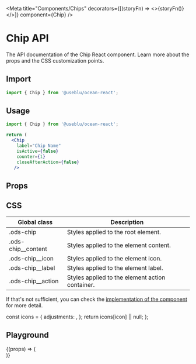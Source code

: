 
<Meta
  title="Components/Chips"
  decorators={[(storyFn) => <>{storyFn()}</>]}
  component={Chip}
/>

# Chip API

The API documentation of the Chip React component. Learn more about the props and the CSS customization points.

## Import

```javascript
import { Chip } from '@useblu/ocean-react';
```

## Usage

```jsx
import { Chip } from '@useblu/ocean-react';

return (
  <Chip
    label="Chip Name"
    isActive={false}
    counter={1}
    closeAfterAction={false}
   />
```

## Props

<ArgsTable of="." />

## CSS

| Global class         | Description                                     |
| -------------------- | ----------------------------------------------- |
| .ods-chip            | Styles applied to the root element.             |
| .ods-chip\_\_content | Styles applied to the element content.          |
| .ods-chip\_\_icon    | Styles applied to the element icon.             |
| .ods-chip\_\_label   | Styles applied to the element label.            |
| .ods-chip\_\_action  | Styles applied to the element action container. |

If that's not sufficient, you can check the [implementation of the component](https://github.com/ocean-ds/ocean-web/blob/master/packages/ocean-react/src/Chips/BasicChip.tsx) for more detail.

  const icons = {
    adjustments: <Adjustments size={16} />,
  };
  return icons[icon] || null;
};

## Playground

<Canvas withToolbar>
  <Story
    name="playground"
    args={{
      label: 'Label',
      isActive: false,
      counter: 0,
      iconLeft: null,
      disabled: false,
    }}
    argTypes={{
      label: {
        control: 'text',
        description: 'Determines label of chip component',
        type: { name: 'string', required: true },
        table: {
          type: { summary: 'string' },
          defaultValue: { summary: '' },
        },
      },
      isActive: {
        control: 'boolean',
      },
      counter: {
        control: 'number',
      },
      iconLeft: {
        options: ['none', 'adjustments'],
        control: { type: 'select' },
        table: {
          type: { summary: 'object' },
          defaultValue: { summary: 'adjustments' },
        },
      },
      disabled: {
        control: 'boolean',
      },
    }}
  >
    {(props) => (
      <div className="centered">
        <Chip {...props} iconLeft={selectIcon(props.iconLeft)} />
      </div>
    )}
  </Story>
</Canvas>
